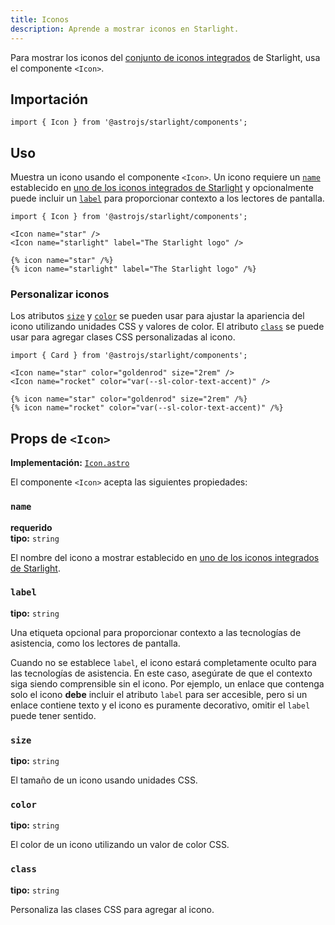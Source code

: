```yaml
---
title: Iconos
description: Aprende a mostrar iconos en Starlight.
---
```



Para mostrar los iconos del [conjunto de iconos integrados](/es/reference/icons/#todos-los-iconos) de Starlight, usa el componente `<Icon>`.


<Preview>

<Icon
	slot="preview"
	name="open-book"
	color="var(--sl-color-text-accent)"
	size="4rem"
/>

</Preview>

## Importación

```tsx
import { Icon } from '@astrojs/starlight/components';
```

## Uso

Muestra un icono usando el componente `<Icon>`.
Un icono requiere un [`name`](#name) establecido en [uno de los iconos integrados de Starlight](/reference/icons/#todos-los-iconos) y opcionalmente puede incluir un [`label`](#label) para proporcionar contexto a los lectores de pantalla.

<Preview>

```mdx
import { Icon } from '@astrojs/starlight/components';

<Icon name="star" />
<Icon name="starlight" label="The Starlight logo" />
```

<Fragment slot="markdoc">

```markdoc
{% icon name="star" /%}
{% icon name="starlight" label="The Starlight logo" /%}
```

</Fragment>

<Fragment slot="preview">
	<Icon name="star" />
	<Icon name="starlight" label="The Starlight logo" />
</Fragment>

</Preview>

### Personalizar iconos

Los atributos [`size`](#size) y [`color`](#color) se pueden usar para ajustar la apariencia del icono utilizando unidades CSS y valores de color.
El atributo [`class`](#class) se puede usar para agregar clases CSS personalizadas al icono.

<Preview>

```mdx
import { Card } from '@astrojs/starlight/components';

<Icon name="star" color="goldenrod" size="2rem" />
<Icon name="rocket" color="var(--sl-color-text-accent)" />
```

<Fragment slot="markdoc">

```markdoc
{% icon name="star" color="goldenrod" size="2rem" /%}
{% icon name="rocket" color="var(--sl-color-text-accent)" /%}
```

</Fragment>

<Fragment slot="preview">
	<Icon name="star" color="goldenrod" size="2rem" />
	<Icon name="rocket" color="var(--sl-color-text-accent)" />
</Fragment>

</Preview>

## Props de `<Icon>`

**Implementación:** [`Icon.astro`](https://github.com/withastro/starlight/blob/main/packages/starlight/user-components/Icon.astro)

El componente `<Icon>` acepta las siguientes propiedades:

### `name`

**requerido**  
**tipo:** `string`

El nombre del icono a mostrar establecido en [uno de los iconos integrados de Starlight](/es/reference/icons/#todos-los-iconos).

### `label`

**tipo:** `string`

Una etiqueta opcional para proporcionar contexto a las tecnologías de asistencia, como los lectores de pantalla.

Cuando no se establece `label`, el icono estará completamente oculto para las tecnologías de asistencia.
En este caso, asegúrate de que el contexto siga siendo comprensible sin el icono.
Por ejemplo, un enlace que contenga solo el icono **debe** incluir el atributo `label` para ser accesible, pero si un enlace contiene texto y el icono es puramente decorativo, omitir el `label` puede tener sentido.

### `size`

**tipo:** `string`

El tamaño de un icono usando unidades CSS.

### `color`

**tipo:** `string`

El color de un icono utilizando un valor de color CSS.

### `class`

**tipo:** `string`

Personaliza las clases CSS para agregar al icono.
